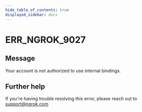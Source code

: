 ```yaml
---
hide_table_of_contents: true
displayed_sidebar: docs
---
```



# ERR_NGROK_9027

## Message

Your account is not authorized to use internal bindings.

<ErrorDetails error="err_ngrok_9027" />

## Further help

If you're having trouble resolving this error, please reach out to [support@ngrok.com](mailto:support@ngrok.com?subject=Help%20with%20ERR_NGROK_9027)
